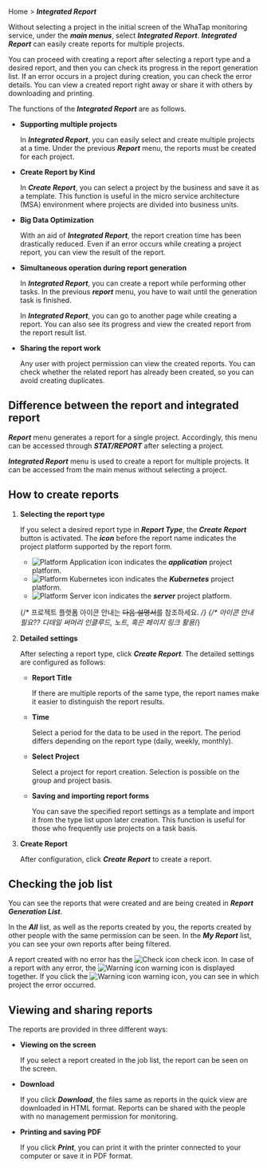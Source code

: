 Home > **_Integrated Report_**

Without selecting a project in the initial screen of the WhaTap monitoring service, under the **_main menus_**, select **_Integrated Report_**. **_Integrated Report_** can easily create reports for multiple projects. 

You can proceed with creating a report after selecting a report type and a desired report, and then you can check its progress in the report generation list. If an error occurs in a project during creation, you can check the error details. You can view a created report right away or share it with others by downloading and printing.

<ImgLang img='integration_report_01.png' />

The functions of the **_Integrated Report_** are as follows.

- **Supporting multiple projects**

  In **_Integrated Report_**, you can easily select and create multiple projects at a time. Under the previous **_Report_** menu, the reports must be created for each project. 

- **Create Report by Kind**

  In **_Create Report_**, you can select a project by the business and save it as a template. This function is useful in the micro service architecture (MSA) environment where projects are divided into business units.

- **Big Data Optimization**

  With an aid of **_Integrated Report_**, the report creation time has been drastically reduced. Even if an error occurs while creating a project report, you can view the result of the report.

- **Simultaneous operation during report generation**

  In **_Integrated Report_**, you can create a report while performing other tasks. In the previous **_report_** menu, you have to wait until the generation task is finished.

  In **_Integrated Report_**, you can go to another page while creating a report. You can also see its progress and view the created report from the report result list. 

- **Sharing the report work**

  Any user with project permission can view the created reports. You can check whether the related report has already been created, so you can avoid creating duplicates.

## Difference between the report and integrated report

**_Report_** menu generates a report for a single project. Accordingly, this menu can be accessed through **_STAT/REPORT_** after selecting a project.

**_Integrated Report_** menu is used to create a report for multiple projects. It can be accessed from the main menus without selecting a project.

## How to create reports

1. **Selecting the report type**  

   <ImgLang img='integration_report_02.png' />

   If you select a desired report type in **_Report Type_**, the **_Create Report_** button is activated. The **_icon_** before the report name indicates the project platform supported by the report form.  

   - ![Platform Application icon](/img/platform-application.svg) indicates the **_application_** project platform.
   - ![Platform Kubernetes icon](/img/platform-kubernetes.svg) indicates the **_Kubernetes_** project platform.
   - ![Platform Server icon](/img/platform-server.svg) indicates the **_server_** project platform.  

   {/* 프로젝트 플랫폼 아이콘 안내는 ~~다음 설명서~~를 참조하세요. _/}
   {/* 아이콘 안내 필요?? 디테일 써머리 인클루드, 노트, 혹은 페이지 링크 활용_/}

2. **Detailed settings**  

   <ImgLang img='master_report.png' />

   After selecting a report type, click **_Create Report_**. The detailed settings are configured as follows:

   - **Report Title**

     If there are multiple reports of the same type, the report names make it easier to distinguish the report results.

   - **Time**

     Select a period for the data to be used in the report. The period differs depending on the report type (daily, weekly, monthly).  

   - **Select Project**

     Select a project for report creation. Selection is possible on the group and project basis.  

   - **Saving and importing report forms**

     You can save the specified report settings as a template and import it from the type list upon later creation. This function is useful for those who frequently use projects on a task basis.

3. **Create Report**

   After configuration, click **_Create Report_** to create a report.

## Checking the job list

<ImgLang img='integration_report_03.png' />

You can see the reports that were created and are being created in **_Report Generation List_**. 

In the **_All_** list, as well as the reports created by you, the reports created by other people with the same permission can be seen. In the **_My Report_** list, you can see your own reports after being filtered.

A report created with no error has the <span class='woer'>![Check icon](/img/ic-check-bl.svg) check</span> icon. In case of a report with any error, the <span class='wer'>![Warning icon](/img/ic-warning-org.svg) warning</span> icon is displayed together. If you click the <span class='wer'>![Warning icon](/img/ic-warning-org.svg) warning</span> icon, you can see in which project the error occurred.

## Viewing and sharing reports

<ImgLang img='integration_report_04.png' />

The reports are provided in three different ways:

- **Viewing on the screen**

  If you select a report created in the job list, the report can be seen on the screen.

- **Download**

  If you click **_Download_**, the files same as reports in the quick view are downloaded in HTML format. Reports can be shared with the people with no management permission for monitoring.

- **Printing and saving PDF**

  If you click **_Print_**, you can print it with the printer connected to your computer or save it in PDF format.
